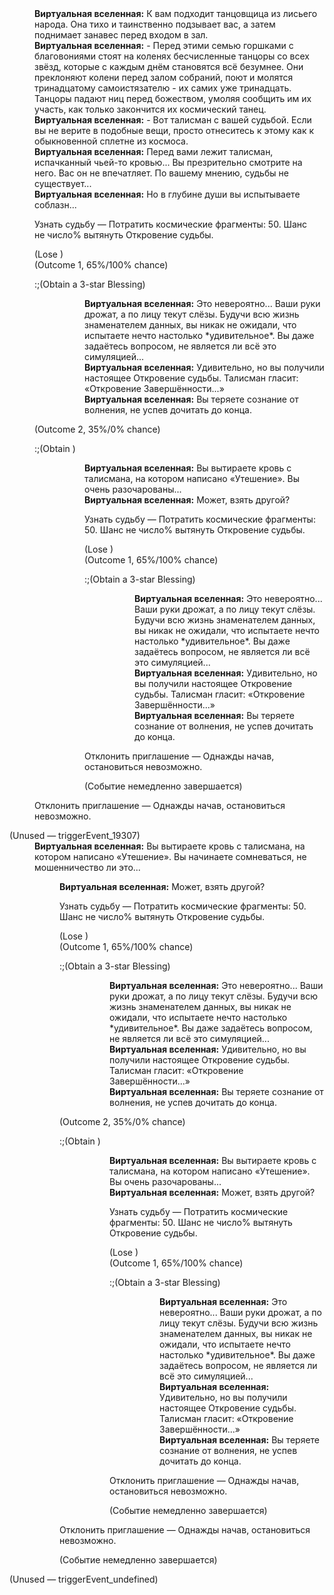 {{Диалог Начало}}
:'''Виртуальная вселенная:''' К вам подходит танцовщица из лисьего народа. Она тихо и таинственно подзывает вас, а затем поднимает занавес перед входом в зал.
:'''Виртуальная вселенная:''' - Перед этими семью горшками с благовониями стоят на коленях бесчисленные танцоры со всех звёзд, которые с каждым днём становятся всё безумнее. Они преклоняют колени перед залом собраний, поют и молятся тринадцатому самоистязателю - их самих уже тринадцать. Танцоры падают ниц перед божеством, умоляя сообщить им их участь, как только закончится их космический танец.
:'''Виртуальная вселенная:''' - Вот талисман с вашей судьбой. Если вы не верите в подобные вещи, просто отнеситесь к этому как к обыкновенной сплетне из космоса.
:'''Виртуальная вселенная:''' Перед вами лежит талисман, испачканный чьей-то кровью... Вы презрительно смотрите на него. Вас он не впечатляет. По вашему мнению, судьбы не существует...
:'''Виртуальная вселенная:''' Но в глубине души вы испытываете соблазн...
:{{Диалог|Звезда}} Узнать судьбу &mdash; Потратить космические фрагменты: 50. Шанс не&nbsp;число% вытянуть Откровение судьбы.
:;(Lose {{Предмет|Космические фрагменты|20|x=50}})
:;(Outcome 1, 65%/100% chance)
::;(Obtain a 3-star Blessing)
:::'''Виртуальная вселенная:''' Это невероятно... Ваши руки дрожат, а по лицу текут слёзы. Будучи всю жизнь знаменателем данных, вы никак не ожидали, что испытаете нечто настолько *удивительное*. Вы даже задаётесь вопросом, не является ли всё это симуляцией...
:::'''Виртуальная вселенная:''' Удивительно, но вы получили настоящее Откровение судьбы. Талисман гласит: «Откровение Завершённости...»
:::'''Виртуальная вселенная:''' Вы теряете сознание от волнения, не успев дочитать до конца.
::;(Событие немедленно завершается)
:;(Outcome 2, 35%/0% chance)
::;(Obtain {{Предмет|Космические фрагменты|20|x=100}})
:::'''Виртуальная вселенная:''' Вы вытираете кровь с талисмана, на котором написано «Утешение». Вы очень разочарованы...
:::'''Виртуальная вселенная:''' Может, взять другой?
:::{{Диалог|Звезда}} Узнать судьбу &mdash; Потратить космические фрагменты: 50. Шанс не&nbsp;число% вытянуть Откровение судьбы.
:::;(Lose {{Предмет|Космические фрагменты|20|x=50}})
:::;(Outcome 1, 65%/100% chance)
::::;(Obtain a 3-star Blessing)
:::::'''Виртуальная вселенная:''' Это невероятно... Ваши руки дрожат, а по лицу текут слёзы. Будучи всю жизнь знаменателем данных, вы никак не ожидали, что испытаете нечто настолько *удивительное*. Вы даже задаётесь вопросом, не является ли всё это симуляцией...
:::::'''Виртуальная вселенная:''' Удивительно, но вы получили настоящее Откровение судьбы. Талисман гласит: «Откровение Завершённости...»
:::::'''Виртуальная вселенная:''' Вы теряете сознание от волнения, не успев дочитать до конца.
::::;(Событие немедленно завершается)
:::{{Диалог|Звезда}} Отклонить приглашение &mdash; Однажды начав, остановиться невозможно.
:::;(Событие немедленно завершается)
:{{Диалог|Звезда}} Отклонить приглашение &mdash; Однажды начав, остановиться невозможно.

;(Unused &mdash; triggerEvent_19307)
:'''Виртуальная вселенная:''' Вы вытираете кровь с талисмана, на котором написано «Утешение». Вы начинаете сомневаться, не мошенничество ли это...
::'''Виртуальная вселенная:''' Может, взять другой?
::{{Диалог|Звезда}} Узнать судьбу &mdash; Потратить космические фрагменты: 50. Шанс не&nbsp;число% вытянуть Откровение судьбы.
::;(Lose {{Предмет|Космические фрагменты|20|x=50}})
::;(Outcome 1, 65%/100% chance)
:::;(Obtain a 3-star Blessing)
::::'''Виртуальная вселенная:''' Это невероятно... Ваши руки дрожат, а по лицу текут слёзы. Будучи всю жизнь знаменателем данных, вы никак не ожидали, что испытаете нечто настолько *удивительное*. Вы даже задаётесь вопросом, не является ли всё это симуляцией...
::::'''Виртуальная вселенная:''' Удивительно, но вы получили настоящее Откровение судьбы. Талисман гласит: «Откровение Завершённости...»
::::'''Виртуальная вселенная:''' Вы теряете сознание от волнения, не успев дочитать до конца.
:::;(Событие немедленно завершается)
::;(Outcome 2, 35%/0% chance)
:::;(Obtain {{Предмет|Космические фрагменты|20|x=100}})
::::'''Виртуальная вселенная:''' Вы вытираете кровь с талисмана, на котором написано «Утешение». Вы очень разочарованы...
::::'''Виртуальная вселенная:''' Может, взять другой?
::::{{Диалог|Звезда}} Узнать судьбу &mdash; Потратить космические фрагменты: 50. Шанс не&nbsp;число% вытянуть Откровение судьбы.
::::;(Lose {{Предмет|Космические фрагменты|20|x=50}})
::::;(Outcome 1, 65%/100% chance)
:::::;(Obtain a 3-star Blessing)
::::::'''Виртуальная вселенная:''' Это невероятно... Ваши руки дрожат, а по лицу текут слёзы. Будучи всю жизнь знаменателем данных, вы никак не ожидали, что испытаете нечто настолько *удивительное*. Вы даже задаётесь вопросом, не является ли всё это симуляцией...
::::::'''Виртуальная вселенная:''' Удивительно, но вы получили настоящее Откровение судьбы. Талисман гласит: «Откровение Завершённости...»
::::::'''Виртуальная вселенная:''' Вы теряете сознание от волнения, не успев дочитать до конца.
:::::;(Событие немедленно завершается)
::::{{Диалог|Звезда}} Отклонить приглашение &mdash; Однажды начав, остановиться невозможно.
::::;(Событие немедленно завершается)
::{{Диалог|Звезда}} Отклонить приглашение &mdash; Однажды начав, остановиться невозможно.
::;(Событие немедленно завершается)

;(Unused &mdash; triggerEvent_undefined)

{{Диалог Конец}}